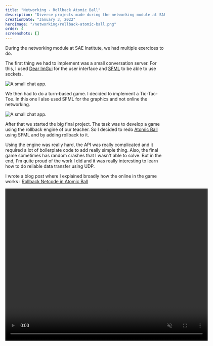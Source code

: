 ```yaml
---
title: "Networking - Rollback Atomic Ball"
description: "Diverse projects made during the networking module at SAE Institute. As the final project, I added rollback netcode for the game Atomic Ball."
creationDate: "January 3, 2022"
heroImage: "/networking/rollback-atomic-ball.png"
order: 4
screenshots: []
---
```


During the networking module at SAE Institute, we had multiple exercices to do.

The first thing we had to implement was a small conversation server.
For this, I used [Dear ImGui](https://github.com/ocornut/imgui) for the user interface
and [SFML](https://www.sfml-dev.org/index-fr.php) to be able to use sockets.

<div data-lightbox="true">
	<img
		class="w-2/3"
		src="/networking/echo-server.png"
		alt="A small chat app."
	/>
</div>

We then had to do a turn-based game.
I decided to implement a Tic-Tac-Toe.
In this one I also used SFML for the graphics and not online the networking.

<div data-lightbox="true">
	<img
		class="w-2/3"
		src="/networking/tic-tac-toe.png"
		alt="A small chat app."
	/>
</div>

After that we started the big final project.
The task was to develop a game using the rollback engine of our teacher.
So I decided to redo [Atomic Ball](./atomic-ball) using SFML and by adding rollback to it.

Using the engine was really hard, the API was really complicated and it required a lot of boilerplate code to add really simple thing.
Also, the final game sometimes has random crashes that I wasn't able to solve.
But in the end, I'm quite proud of the work I did and it was really interesting to learn how to do
reliable data transfer using UDP.

I wrote a blog post where I explained broadly how the online in the game works :
[Rollback Netcode in Atomic Ball](https://blog.stowy.ch/posts/rollback-netcode-in-atomic-ball/)

<div class="grid place-items-center">
	<video width="640" height="480" loop muted autoplay controls>
		<source src="/networking/atomicDemo.mp4" type="video/mp4" />
		Your browser does not support the video tag.
	</video>
</div>
